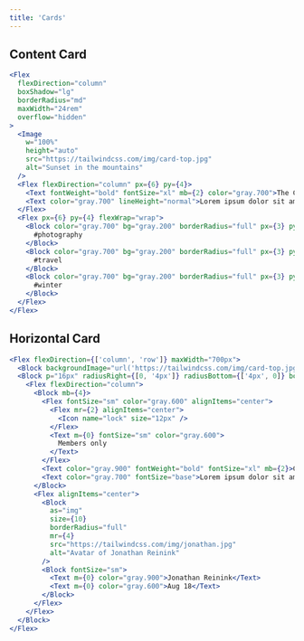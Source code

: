 ```yaml
---
title: 'Cards'
---
```


## Content Card

```jsx live
<Flex
  flexDirection="column"
  boxShadow="lg"
  borderRadius="md"
  maxWidth="24rem"
  overflow="hidden"
>
  <Image
    w="100%"
    height="auto"
    src="https://tailwindcss.com/img/card-top.jpg"
    alt="Sunset in the mountains"
  />
  <Flex flexDirection="column" px={6} py={4}>
    <Text fontWeight="bold" fontSize="xl" mb={2} color="gray.700">The Coldest Sunset</Text>
    <Text color="gray.700" lineHeight="normal">Lorem ipsum dolor sit amet, consectetur adipisicing elit. Voluptatibus quia, nulla! Maiores et perferendis eaque, exercitationem praesentium nihil.</Text>
  </Flex>
  <Flex px={6} py={4} flexWrap="wrap">
    <Block color="gray.700" bg="gray.200" borderRadius="full" px={3} py={1} mr={2} mb={1}>
      #photography
    </Block>
    <Block color="gray.700" bg="gray.200" borderRadius="full" px={3} py={1} mr={2} mb={1}>
      #travel
    </Block>
    <Block color="gray.700" bg="gray.200" borderRadius="full" px={3} py={1} mb={1}>
      #winter
    </Block>
  </Flex>
</Flex>
```

## Horizontal Card
```jsx live
<Flex flexDirection={['column', 'row']} maxWidth="700px">
  <Block backgroundImage="url('https://tailwindcss.com/img/card-top.jpg')" radiusLeft={[0, '4px']} radiusTop={['4px', 0]} backgroundSize="cover" width={['100%', '30rem']} height={['12rem', 'auto']} backgroundRepeat="no-repeat" />
  <Block p="16px" radiusRight={[0, '4px']} radiusBottom={['4px', 0]} borderStyle="solid" borderWidth={1}>
    <Flex flexDirection="column">
      <Block mb={4}>
        <Flex fontSize="sm" color="gray.600" alignItems="center">
          <Flex mr={2} alignItems="center">
            <Icon name="lock" size="12px" />
          </Flex>
          <Text m={0} fontSize="sm" color="gray.600">
            Members only
          </Text>
        </Flex>
        <Text color="gray.900" fontWeight="bold" fontSize="xl" mb={2}>Can coffee make you a better developer?</Text>
        <Text color="gray.700" fontSize="base">Lorem ipsum dolor sit amet, consectetur adipisicing elit. Voluptatibus quia, nulla! Maiores et perferendis eaque, exercitationem praesentium nihil.</Text>
      </Block>
      <Flex alignItems="center">
        <Block
          as="img"
          size={10}
          borderRadius="full"
          mr={4}
          src="https://tailwindcss.com/img/jonathan.jpg"
          alt="Avatar of Jonathan Reinink"
        />
        <Block fontSize="sm">
          <Text m={0} color="gray.900">Jonathan Reinink</Text>
          <Text m={0} color="gray.600">Aug 18</Text>
        </Block>
      </Flex>
    </Flex>
  </Block>
</Flex>
```